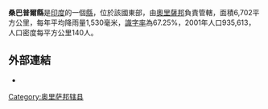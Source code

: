 '''桑巴普爾縣'''是[[印度|印度]]的一個[[縣|縣]]，位於該國東部，由[[奧里薩邦|奧里薩邦]]負責管轄，面積6,702平方公里，每年平均降雨量1,530毫米，[[識字率|識字率]]為67.25%，2001年人口935,613，人口密度每平方公里140人。

==外部連結==
* {{official website|http://sambalpur.nic.in/}}

{{奥里萨邦行政区划小作品}}
[[Category:奥里萨邦辖县|Category:奥里萨邦辖县]]